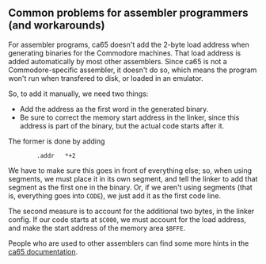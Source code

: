 == Common problems for assembler programmers (and workarounds) ==

For assembler programs, ca65 doesn't add the 2-byte load address when generating binaries for the Commodore machines. That load address is added automatically by most other assemblers. Since ca65 is not a Commodore-specific assembler, it doesn't do so, which means the program won't run when transfered to disk, or loaded in an emulator.

So, to add it manually, we need two things: 

* Add the address as the first word in the generated binary.
* Be sure to correct the memory start address in the linker, since this address is part of the binary, but the actual code starts after it.

The former is done by adding

<pre>
        .addr   *+2
</pre>

We have to make sure this goes in front of everything else; so, when using segments, we must place it in its own segment, and tell the linker to add that segment as the first one in the binary. Or, if we aren't using segments (that is, everything goes into <tt>CODE</tt>), we just add it as the first code line.

The second measure is to account for the additional two bytes, in the linker config. If our code starts at <tt>$C000</tt>, we must account for the load address, and make the start address of the memory area <tt>$BFFE</tt>.

People who are used to other assemblers can find some more hints in the [http://cc65.github.io/doc/ca65.html#ss17.1 ca65 documentation].
